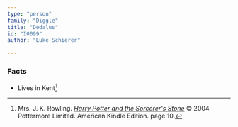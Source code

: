 ```yaml
---
type: "person"
family: "Diggle"
title: "Dedalus"
id: "I0099"
author: "Luke Schierer"

---
```


### Facts

* Lives in Kent[^220927-4]

[^220927-4]: Mrs. J. K. Rowling.
    _[Harry Potter and the Sorcerer's Stone](https://www.librarything.com/work/5403381/book/225886281)_
    © 2004 Pottermore Limited. American Kindle Edition. page 10.


